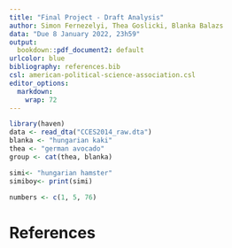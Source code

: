 ```yaml
---
title: "Final Project - Draft Analysis"
author: Simon Fernezelyi, Thea Goslicki, Blanka Balazs
data: "Due 8 January 2022, 23h59"
output:
  bookdown::pdf_document2: default
urlcolor: blue
bibliography: references.bib
csl: american-political-science-association.csl
editor_options: 
  markdown: 
    wrap: 72
---
```


\newpage

```r
library(haven)
data <- read_dta("CCES2014_raw.dta")
blanka <- "hungarian kaki"
thea <- "german avocado"
group <- cat(thea, blanka)

simi<- "hungarian hamster"
simiboy<- print(simi)
```


```r

numbers <- c(1, 5, 76)

```
\newpage

# References
